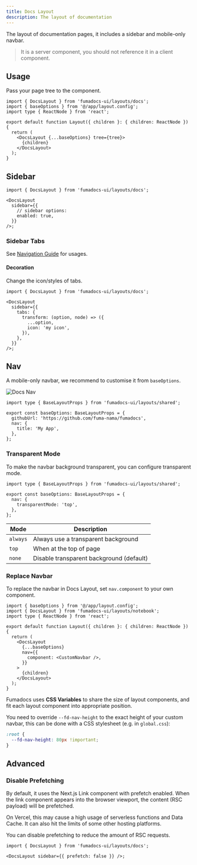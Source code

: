 ```yaml
---
title: Docs Layout
description: The layout of documentation
---
```


The layout of documentation pages, it includes a sidebar and mobile-only navbar.

> It is a server component, you should not reference it in a client component.

## Usage

Pass your page tree to the component.

```tsx title="layout.tsx"
import { DocsLayout } from 'fumadocs-ui/layouts/docs';
import { baseOptions } from '@/app/layout.config';
import type { ReactNode } from 'react';

export default function Layout({ children }: { children: ReactNode }) {
  return (
    <DocsLayout {...baseOptions} tree={tree}>
      {children}
    </DocsLayout>
  );
}
```

<AutoTypeTable
  path="./content/docs/ui/props.ts"
  type="Omit<DocsLayoutProps, 'children' | 'disableThemeSwitch'>"
/>

## Sidebar

```tsx title="layout.tsx"
import { DocsLayout } from 'fumadocs-ui/layouts/docs';

<DocsLayout
  sidebar={{
    // sidebar options:
    enabled: true,
  }}
/>;
```

<AutoTypeTable path="./content/docs/ui/props.ts" name="SidebarProps" />

### Sidebar Tabs

See [Navigation Guide](/docs/ui/navigation/sidebar#sidebar-tabs) for usages.

#### Decoration

Change the icon/styles of tabs.

```tsx
import { DocsLayout } from 'fumadocs-ui/layouts/docs';

<DocsLayout
  sidebar={{
    tabs: {
      transform: (option, node) => ({
        ...option,
        icon: 'my icon',
      }),
    },
  }}
/>;
```

## Nav

A mobile-only navbar, we recommend to customise it from `baseOptions`.

<div className='max-w-[460px] mx-auto'>

![Docs Nav](/docs/docs-nav.png)

</div>

```tsx
import type { BaseLayoutProps } from 'fumadocs-ui/layouts/shared';

export const baseOptions: BaseLayoutProps = {
  githubUrl: 'https://github.com/fuma-nama/fumadocs',
  nav: {
    title: 'My App',
  },
};
```

<AutoTypeTable
  path="./content/docs/ui/props.ts"
  type="Omit<NavbarProps, 'children'>"
/>

### Transparent Mode

To make the navbar background transparent, you can configure transparent mode.

```tsx
import type { BaseLayoutProps } from 'fumadocs-ui/layouts/shared';

export const baseOptions: BaseLayoutProps = {
  nav: {
    transparentMode: 'top',
  },
};
```

| Mode     | Description                              |
| -------- | ---------------------------------------- |
| `always` | Always use a transparent background      |
| `top`    | When at the top of page                  |
| `none`   | Disable transparent background (default) |

### Replace Navbar

To replace the navbar in Docs Layout, set `nav.component` to your own component.

```tsx title="layout.tsx"
import { baseOptions } from '@/app/layout.config';
import { DocsLayout } from 'fumadocs-ui/layouts/notebook';
import type { ReactNode } from 'react';

export default function Layout({ children }: { children: ReactNode }) {
  return (
    <DocsLayout
      {...baseOptions}
      nav={{
        component: <CustomNavbar />,
      }}
    >
      {children}
    </DocsLayout>
  );
}
```

Fumadocs uses **CSS Variables** to share the size of layout components, and fit each layout component into appropriate position.

You need to override `--fd-nav-height` to the exact height of your custom navbar, this can be done with a CSS stylesheet (e.g. in `global.css`):

```css
:root {
  --fd-nav-height: 80px !important;
}
```

## Advanced

### Disable Prefetching

By default, it uses the Next.js Link component with prefetch enabled.
When the link component appears into the browser viewport, the content (RSC payload) will be prefetched.

On Vercel, this may cause a high usage of serverless functions and Data Cache.
It can also hit the limits of some other hosting platforms.

You can disable prefetching to reduce the amount of RSC requests.

```tsx
import { DocsLayout } from 'fumadocs-ui/layouts/docs';

<DocsLayout sidebar={{ prefetch: false }} />;
```
